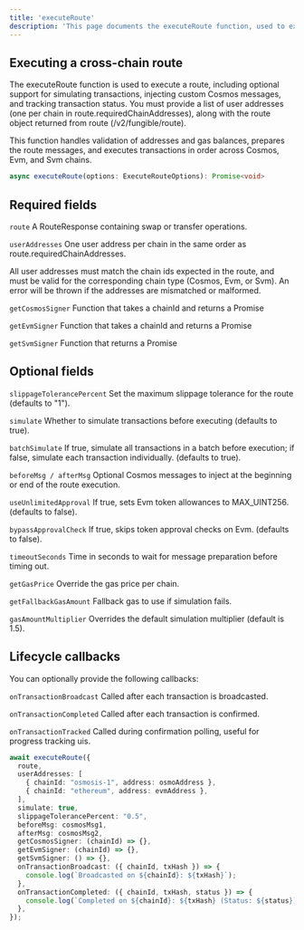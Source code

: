 ```yaml
---
title: 'executeRoute'
description: 'This page documents the executeRoute function, used to execute a token transfer/swap using a route from /v2/fungible/route API'
---
```


## Executing a cross-chain route

The executeRoute function is used to execute a route, including optional support for simulating transactions, injecting custom Cosmos messages, and tracking transaction status.
You must provide a list of user addresses (one per chain in route.requiredChainAddresses), along with the route object returned from route (/v2/fungible/route).

<Info> This function handles validation of addresses and gas balances, prepares the route messages, and executes transactions in order across Cosmos, Evm, and Svm chains. </Info>

```ts
async executeRoute(options: ExecuteRouteOptions): Promise<void>
```

## Required fields
```route``` A RouteResponse containing swap or transfer operations.

```userAddresses``` One user address per chain in the same order as route.requiredChainAddresses.

<Warning> All user addresses must match the chain ids expected in the route, and must be valid for the corresponding chain type (Cosmos, Evm, or Svm). An error will be thrown if the addresses are mismatched or malformed. </Warning>

```getCosmosSigner``` Function that takes a chainId and returns a Promise<OfflineSigner>

```getEvmSigner``` Function that takes a chainId and returns a Promise<WalletClient>

```getSvmSigner``` Function that returns a Promise<OfflineSigner>

## Optional fields
```slippageTolerancePercent``` Set the maximum slippage tolerance for the route (defaults to "1").

```simulate``` Whether to simulate transactions before executing (defaults to true).

```batchSimulate``` If true, simulate all transactions in a batch before execution; if false, simulate each transaction individually. (defaults to true).

```beforeMsg / afterMsg``` Optional Cosmos messages to inject at the beginning or end of the route execution.

```useUnlimitedApproval``` If true, sets Evm token allowances to MAX_UINT256. (defaults to false).

```bypassApprovalCheck``` If true, skips token approval checks on Evm. (defaults to false).

```timeoutSeconds``` Time in seconds to wait for message preparation before timing out.

```getGasPrice``` Override the gas price per chain.

```getFallbackGasAmount``` Fallback gas to use if simulation fails.

```gasAmountMultiplier``` Overrides the default simulation multiplier (default is 1.5).

## Lifecycle callbacks
You can optionally provide the following callbacks:

```onTransactionBroadcast``` Called after each transaction is broadcasted.

```onTransactionCompleted``` Called after each transaction is confirmed.

```onTransactionTracked``` Called during confirmation polling, useful for progress tracking uis.

```ts
await executeRoute({
  route,
  userAddresses: [
    { chainId: "osmosis-1", address: osmoAddress },
    { chainId: "ethereum", address: evmAddress },
  ],
  simulate: true,
  slippageTolerancePercent: "0.5",
  beforeMsg: cosmosMsg1,
  afterMsg: cosmosMsg2,
  getCosmosSigner: (chainId) => {},
  getEvmSigner: (chainId) => {},
  getSvmSigner: () => {},
  onTransactionBroadcast: ({ chainId, txHash }) => {
    console.log(`Broadcasted on ${chainId}: ${txHash}`);
  },
  onTransactionCompleted: ({ chainId, txHash, status }) => {
    console.log(`Completed on ${chainId}: ${txHash} (Status: ${status})`);
  },
});
```
